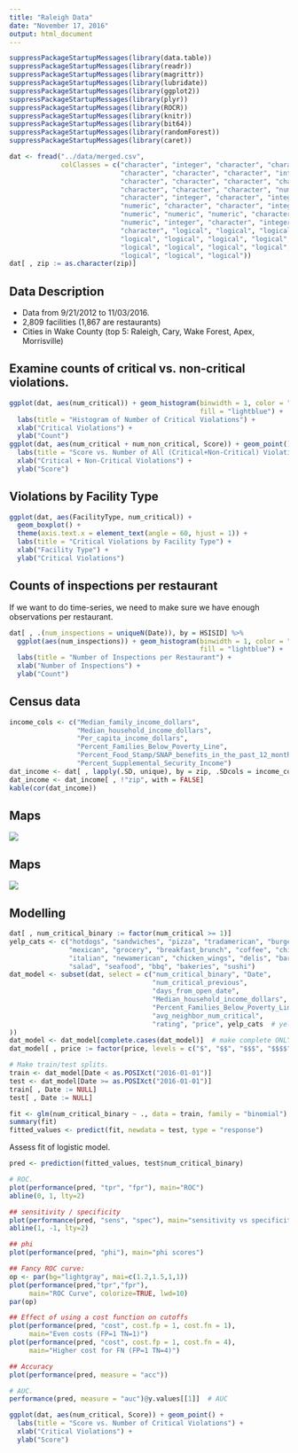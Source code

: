 ```yaml
---
title: "Raleigh Data"
date: "November 17, 2016"
output: html_document
---
```



```r
suppressPackageStartupMessages(library(data.table))
suppressPackageStartupMessages(library(readr))
suppressPackageStartupMessages(library(magrittr))
suppressPackageStartupMessages(library(lubridate))
suppressPackageStartupMessages(library(ggplot2))
suppressPackageStartupMessages(library(plyr))
suppressPackageStartupMessages(library(ROCR))
suppressPackageStartupMessages(library(knitr))
suppressPackageStartupMessages(library(bit64))
suppressPackageStartupMessages(library(randomForest))
suppressPackageStartupMessages(library(caret))
```

```r
dat <- fread("../data/merged.csv", 
             colClasses = c("character", "integer", "character", "character", "numeric", 
                            "character", "character", "character", "integer", "integer", 
                            "character", "character", "character", "character", "character", 
                            "character", "character", "character", "numeric", "numeric", 
                            "character", "integer", "character", "integer", "integer", "numeric", 
                            "numeric", "character", "character", "integer", "integer", "integer", 
                            "numeric", "numeric", "numeric", "character", "character", "logical", 
                            "numeric", "integer", "character", "integer", "numeric", "numeric", 
                            "character", "logical", "logical", "logical", "logical", "logical", 
                            "logical", "logical", "logical", "logical", "logical", "logical", 
                            "logical", "logical", "logical", "logical", "logical", "logical", 
                            "logical", "logical", "logical"))
dat[ , zip := as.character(zip)]
```


## Data Description

- Data from 9/21/2012 to 11/03/2016. 
- 2,809 facilities (1,867 are restaurants)
- Cities in Wake County (top 5: Raleigh, Cary, Wake Forest, Apex, Morrisville)


## Examine counts of critical vs. non-critical violations. 

```r
ggplot(dat, aes(num_critical)) + geom_histogram(binwidth = 1, color = "black", 
                                                fill = "lightblue") + 
  labs(title = "Histogram of Number of Critical Violations") + 
  xlab("Critical Violations") + 
  ylab("Count")
ggplot(dat, aes(num_critical + num_non_critical, Score)) + geom_point() +
  labs(title = "Score vs. Number of All (Critical+Non-Critical) Violations") + 
  xlab("Critical + Non-Critical Violations") + 
  ylab("Score")
```

## Violations by Facility Type 

```r
ggplot(dat, aes(FacilityType, num_critical)) + 
  geom_boxplot() + 
  theme(axis.text.x = element_text(angle = 60, hjust = 1)) + 
  labs(title = "Critical Violations by Facility Type") + 
  xlab("Facility Type") + 
  ylab("Critical Violations")
```

## Counts of inspections per restaurant

If we want to do time-series, we need to make sure we have enough observations
per restaurant. 

```r
dat[ , .(num_inspections = uniqueN(Date)), by = HSISID] %>% 
  ggplot(aes(num_inspections)) + geom_histogram(binwidth = 1, color = "black", 
                                                fill = "lightblue") + 
  labs(title = "Number of Inspections per Restaurant") + 
  xlab("Number of Inspections") + 
  ylab("Count")
```

## Census data 

```r
income_cols <- c("Median_family_income_dollars", 
                 "Median_household_income_dollars", 
                 "Per_capita_income_dollars", 
                 "Percent_Families_Below_Poverty_Line", 
                 "Percent_Food_Stamp/SNAP_benefits_in_the_past_12_months", 
                 "Percent_Supplemental_Security_Income")
dat_income <- dat[ , lapply(.SD, unique), by = zip, .SDcols = income_cols]
dat_income <- dat_income[ , !"zip", with = FALSE]
kable(cor(dat_income))
```

## Maps

![](../figs/leaflet.png)

## Maps

![](../figs/leaflet-2.png)

## Modelling

```r
dat[ , num_critical_binary := factor(num_critical >= 1)]
yelp_cats <- c("hotdogs", "sandwiches", "pizza", "tradamerican", "burgers", 
               "mexican", "grocery", "breakfast_brunch", "coffee", "chinese", 
               "italian", "newamerican", "chicken_wings", "delis", "bars", 
               "salad", "seafood", "bbq", "bakeries", "sushi")
dat_model <- subset(dat, select = c("num_critical_binary", "Date",
                                    "num_critical_previous",
                                    "days_from_open_date",
                                    "Median_household_income_dollars",
                                    "Percent_Families_Below_Poverty_Line", 
                                    "avg_neighbor_num_critical", 
                                    "rating", "price", yelp_cats  # yelp
))
dat_model <- dat_model[complete.cases(dat_model)]  # make complete ONLY for quick modelling
dat_model[ , price := factor(price, levels = c("$", "$$", "$$$", "$$$$"))]

# Make train/test splits. 
train <- dat_model[Date < as.POSIXct("2016-01-01")]
test <- dat_model[Date >= as.POSIXct("2016-01-01")]
train[ , Date := NULL]
test[ , Date := NULL]
```


```r
fit <- glm(num_critical_binary ~ ., data = train, family = "binomial")
summary(fit)
fitted_values <- predict(fit, newdata = test, type = "response")
```

Assess fit of logistic model. 

```r
pred <- prediction(fitted_values, test$num_critical_binary)

# ROC.
plot(performance(pred, "tpr", "fpr"), main="ROC")
abline(0, 1, lty=2)

## sensitivity / specificity
plot(performance(pred, "sens", "spec"), main="sensitivity vs specificity")
abline(1, -1, lty=2)

## phi
plot(performance(pred, "phi"), main="phi scores")

## Fancy ROC curve:
op <- par(bg="lightgray", mai=c(1.2,1.5,1,1))
plot(performance(pred,"tpr","fpr"),
     main="ROC Curve", colorize=TRUE, lwd=10)
par(op)

## Effect of using a cost function on cutoffs
plot(performance(pred, "cost", cost.fp = 1, cost.fn = 1),
     main="Even costs (FP=1 TN=1)")
plot(performance(pred, "cost", cost.fp = 1, cost.fn = 4),
     main="Higher cost for FN (FP=1 TN=4)")

## Accuracy
plot(performance(pred, measure = "acc"))

# AUC.
performance(pred, measure = "auc")@y.values[[1]]  # AUC
```






```r
ggplot(dat, aes(num_critical, Score)) + geom_point() +
  labs(title = "Score vs. Number of Critical Violations") + 
  xlab("Critical Violations") + 
  ylab("Score")
```

